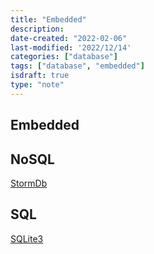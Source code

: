 ```yaml
---
title: "Embedded"
description:
date-created: "2022-02-06"
last-modified: '2022/12/14'
categories: ["database"]
tags: ["database", "embedded"]
isdraft: true
type: "note"
---
```


## Embedded

## NoSQL

[StormDb](https://awesomeopensource.com/project/TomPrograms/stormdb)

## SQL

[SQLite3](https://www.sqlite.org/index.html)

